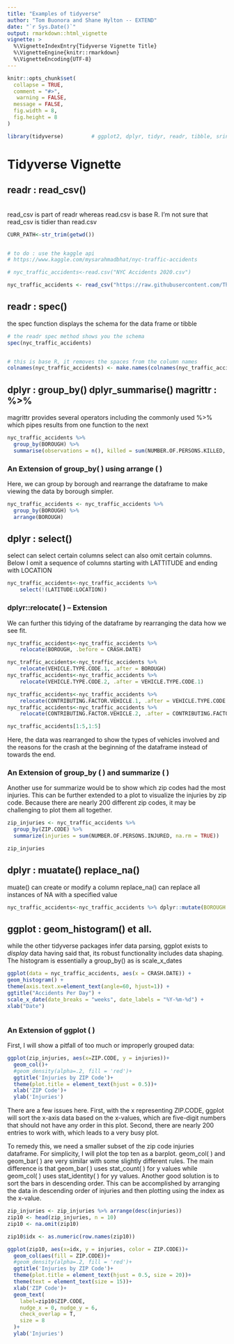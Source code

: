 ```yaml
---
title: "Examples of tidyverse"
author: "Tom Buonora and Shane Hylton -- EXTEND"
date: "`r Sys.Date()`"
output: rmarkdown::html_vignette
vignette: >
  %\VignetteIndexEntry{Tidyverse Vignette Title}
  %\VignetteEngine{knitr::rmarkdown}
  %\VignetteEncoding{UTF-8}
---
```


```r
knitr::opts_chunk$set(
  collapse = TRUE,
  comment = "#>",
   warning = FALSE, 
  message = FALSE,
  fig.width = 8,
  fig.height = 8
)
```


```r

library(tidyverse)         # ggplot2, dplyr, tidyr, readr, tibble, sringr and more

```


# Tidyverse Vignette



## readr : read_csv()

<br>
read_csv is part of readr whereas read.csv is base R. I'm not sure that read_csv is tidier than read.csv
<br>

```r
CURR_PATH<-str_trim(getwd())


# to do : use the kaggle api
# https://www.kaggle.com/mysarahmadbhat/nyc-traffic-accidents

# nyc_traffic_accidents<-read.csv("NYC Accidents 2020.csv")

nyc_traffic_accidents <- read_csv("https://raw.githubusercontent.com/TheReallyBigApple/CunyAssignments/main/DATA607/NYC%20Accidents%202020.csv",show_col_types = FALSE)


```

##   readr : spec()

the spec function displays the schema for the data frame or tibble

```r

# the readr spec method shows you the schema
spec(nyc_traffic_accidents)


# this is base R, it removes the spaces from the column names
colnames(nyc_traffic_accidents) <- make.names(colnames(nyc_traffic_accidents))

```

##   dplyr : group_by()    dplyr_summarise()     magrittr : %>%

magrittr provides several operators including the commonly used %>% which pipes results from one function to the next

```r

nyc_traffic_accidents %>%
  group_by(BOROUGH) %>%
  summarise(observations = n(), killed = sum(NUMBER.OF.PERSONS.KILLED, na.rm = TRUE))

```
### An Extension of group_by( ) using arrange ( )

Here, we can group by borough and rearrange the dataframe to make viewing the data by borough simpler. 

```r

nyc_traffic_accidents <- nyc_traffic_accidents %>%
  group_by(BOROUGH) %>%
  arrange(BOROUGH)

```


##   dplyr : select()

select can select certain columns
select can also omit certain columns. 
Below I omit a sequence of columns starting with LATTITUDE and ending with LOCATION

```r

nyc_traffic_accidents<-nyc_traffic_accidents %>% 
    select(!(LATITUDE:LOCATION))

```

### dplyr::relocate( ) -- Extension 

We can further this tidying of the dataframe by rearranging the data how we see fit. 

```r

nyc_traffic_accidents<-nyc_traffic_accidents %>% 
    relocate(BOROUGH, .before = CRASH.DATE)

nyc_traffic_accidents<-nyc_traffic_accidents %>% 
    relocate(VEHICLE.TYPE.CODE.1, .after = BOROUGH)
nyc_traffic_accidents<-nyc_traffic_accidents %>% 
    relocate(VEHICLE.TYPE.CODE.2, .after = VEHICLE.TYPE.CODE.1)

nyc_traffic_accidents<-nyc_traffic_accidents %>% 
    relocate(CONTRIBUTING.FACTOR.VEHICLE.1, .after = VEHICLE.TYPE.CODE.2)
nyc_traffic_accidents<-nyc_traffic_accidents %>% 
    relocate(CONTRIBUTING.FACTOR.VEHICLE.2, .after = CONTRIBUTING.FACTOR.VEHICLE.1)

nyc_traffic_accidents[1:5,1:5]

```

Here, the data was rearranged to show the types of vehicles involved and the reasons for the crash at the beginning of the dataframe instead of towards the end. 


### An Extension of group_by ( ) and summarize ( )

Another use for summarize would be to show which zip codes had the most injuries. This can be further extended to a plot to visualize the injuries by zip code. Because there are nearly 200 different zip codes, it may be challenging to plot them all together.

```r

zip_injuries <- nyc_traffic_accidents %>%
  group_by(ZIP.CODE) %>%
  summarize(injuries = sum(NUMBER.OF.PERSONS.INJURED, na.rm = TRUE))

zip_injuries

```

##   dplyr : muatate()   replace_na()

muate() can create or modify a column
replace_na() can replace all instances of NA with a specified value

```r

nyc_traffic_accidents<-nyc_traffic_accidents %>% dplyr::mutate(BOROUGH = replace_na(BOROUGH, "NYC"))

```


##   ggplot :  geom_histogram() et all.

while the other tidyverse packages infer data parsing, ggplot exists to *display* data
having said that, its robust functionality includes data shaping. The histogram is essentially a group_by()
as is scale_x_dates

```r


ggplot(data = nyc_traffic_accidents, aes(x = CRASH.DATE)) +
geom_histogram() +
theme(axis.text.x=element_text(angle=60, hjust=1)) +
ggtitle("Accidents Per Day") +
scale_x_date(date_breaks = "weeks", date_labels = "%Y-%m-%d") +
xlab("Date") 



```

### An Extension of ggplot ( )

First, I will show a pitfall of too much or improperly grouped data:

```r

ggplot(zip_injuries, aes(x=ZIP.CODE, y = injuries))+
  geom_col()+
  #geom_density(alpha=.2, fill = 'red')+
  ggtitle('Injuries by ZIP Code')+
  theme(plot.title = element_text(hjust = 0.5))+
  xlab('ZIP Code')+
  ylab('Injuries')

```

There are a few issues here. First, with the x representing ZIP.CODE, ggplot will sort the x-axis data based on the x-values, which are five-digit numbers that should not have any order in this plot. Second, there are nearly 200 entries to work with, which leads to a very busy plot. 

To remedy this, we need a smaller subset of the zip code injuries dataframe. For simplicity, I will plot the top ten as a barplot. geom_col( ) and geom_bar( ) are very similar with some slightly different rules. The main difference is that geom_bar( ) uses stat_count( ) for y values while geom_col( ) uses stat_identity( ) for yy values. Another good solution is to sort the bars in descending order. This can be accomplished by arranging the data in descending order of injuries and then plotting using the index as the x-value. 

```r

zip_injuries <- zip_injuries %>% arrange(desc(injuries))
zip10 <- head(zip_injuries, n = 10)
zip10 <- na.omit(zip10)

zip10$idx <- as.numeric(row.names(zip10))

ggplot(zip10, aes(x=idx, y = injuries, color = ZIP.CODE))+
  geom_col(aes(fill = ZIP.CODE))+
  #geom_density(alpha=.2, fill = 'red')+
  ggtitle('Injuries by ZIP Code')+
  theme(plot.title = element_text(hjust = 0.5, size = 20))+
  theme(text = element_text(size = 15))+
  xlab('ZIP Code')+
  geom_text(
    label=zip10$ZIP.CODE, 
    nudge_x = 0, nudge_y = 6, 
    check_overlap = T,
    size = 8
  )+
  ylab('Injuries')

```



